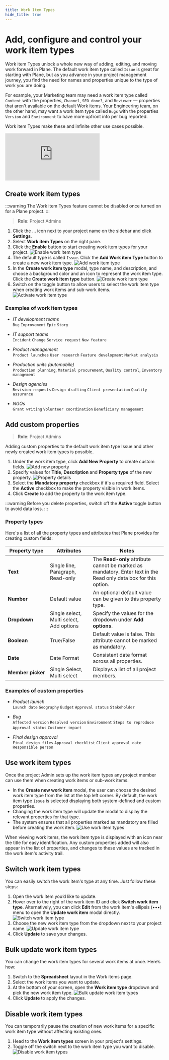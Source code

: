 ```yaml
---
title: Work Item Types
hide_title: true
---
```



<div className="tag-wrapper">
 <h1>Add, configure and control your work item types</h1>
<Tags 
  tags={[ 
    { name: "Pro", additionalClass: "pro" }
  ]} 
 />
</div>

Work item Types unlock a whole new way of adding, editing, and moving work forward in Plane. The default work item type called `Issue` is great for starting with Plane, but as you advance in your project management journey, you find the need for names and properties unique to the type of work you are doing.

For example, your Marketing team may need a work item type called `Content` with the properties, `Channel`, `SEO done?`, and `Reviewer` — properties that aren't available on the default Work items. Your Engineering team, on the other hand, may want a work item type called `Bugs` with the properties `Version` and `Environment` to have more upfront info per bug reported.

Work item Types make these and infinite other use cases possible.

<div style={{ position: "relative", paddingBottom: "calc(56.67989417989418% + 41px)", height: "0", width: "100%" }}>
    <iframe src="https://demo.arcade.software/V1jNWxXip4waqo9CgkO3?embed&embed_mobile=tab&embed_desktop=inline&show_copy_link=true" frameborder="0" loading="lazy" webkitallowfullscreen mozallowfullscreen allowfullscreen style={{ position: "absolute", top: "0", left: "0", width: "100%", height: "100%", colorScheme: "light"}} title="Set up your workspace">
    </iframe>
</div>

## Create work item types

:::warning 
The Work item Types feature cannot be disabled once turned on for a Plane project.
:::

> **Role**: Project Admins

1. Click the … icon next to your project name on the sidebar and click **Settings**.
2. Select **Work item Types** on the right pane.
3. Click the **Enable** button to start creating work item types for your project.
![Enable work item type](https://media.docs.plane.so/issues/enable-issue-types.webp#center)
4. The default type is called `Issue`. Click the **Add Work item Type** button to create a new work item type.
![Add work item type](https://media.docs.plane.so/issues/add-issue-type.webp#center)
5. In the **Create work item type** modal, type name, and description, and choose a background color and an icon to represent the work item type. Click the **Create work item type** button.
![Create work item type](https://media.docs.plane.so/issues/create-issue-type.webp#center)
6. Switch on the toggle button to allow users to select the work item type when creating work items and sub-work items.
![Activate work item type](https://media.docs.plane.so/issues/activate-issue-type.webp#center)

### Examples of work item types

- *IT development teams*   
`Bug` `Improvement` `Epic` `Story`


- *IT support teams*  
`Incident` `Change` `Service request` `New feature`

- *Product management*  
`Product launches` `User research` `Feature development` `Market analysis`

- *Production units (automobile)*  
`Production planning`, `Material procurement`, `Quality control`, `Inventory management`

- *Design agencies*   
`Revision requests` `Design drafting` `Client presentation` `Quality assurance`

- *NGOs*  
`Grant writing` `Volunteer coordination` `Beneficiary management`

## Add custom properties
> **Role**: Project Admins

Adding custom properties to the default work item type Issue and other newly created work item types is possible.

1. Under the work item type, click **Add New Property** to create custom fields.
![Add new property](https://media.docs.plane.so/issues/add-new-property.webp#center)
2. Specify values for **Title**, **Description** and **Property type** of the new property. 
  ![Property details](https://media.docs.plane.so/issues/property-details.webp#center)
3. Select the **Mandatory property** checkbox if it's a required field. Select the **Active** checkbox to make the property visible in work items. 
4. Click **Create** to add the property to the work item type. 

:::warning
Before you delete properties, switch off the **Active** toggle button to avoid data loss.
:::

### Property types

Here's a list of all the property types and attributes that Plane provides for creating custom fields: 

| Property&nbsp;type | Attributes | Notes|
| --------------| ------------------- |---- |
| **Text** | Single line, Paragraph, Read-only | The **Read-only** attribute cannot be marked as mandatory. Enter text in the Read only data box for this option.|
| **Number** | Default value | An optional default value can be given to this property type.|
| **Dropdown** | Single select, Multi select, Add options | Specify the values for the dropdown under **Add options**. |
| **Boolean** | True/False | Default value is false. This attribute cannot be marked as mandatory. |
| **Date** | Date Format | Consistent date format across all properties. | 
| **Member&nbsp;picker** | Single Select, Multi select | Displays a list of all project members. |                  


### Examples of custom properties

- *Product launch*  
`Launch date` `Geography` `Budget` `Approval status` `Stakeholder`

- *Bug*  
`Affected version` `Resolved version` `Environment` `Steps to reproduce` `Approval status` `Customer impact`

- *Final design approval*  
`Final design files` `Approval checklist` `Client approval date` `Responsible person`

## Use work item types

Once the project Admin sets up the work item types any project member can use them when creating work items or sub-work items.

- In the **Create new work item** modal, the user can choose the desired work item type from the list at the top left corner. By default, the work item type `Issue` is selected displaying both system-defined and custom properties.
- Changing the work item type will update the modal to display the relevant properties for that type.
- The system ensures that all properties marked as mandatory are filled before creating the work item.
![Use work item types](https://media.docs.plane.so/issues/use-issue-type.webp#center)

When viewing work items, the work item type is displayed with an icon near the title for easy identification. Any custom properties added will also appear in the list of properties, and changes to these values are tracked in the work item's activity trail.

## Switch work item types

You can easily switch the work item's type at any time. Just follow these steps:

1. Open the work item you’d like to update.
2. Hover over to the right of the work item ID and click **Switch work item type**. Alternatively, you can click **Edit** from the work item's ellipsis (•••) menu to open the **Update work item** modal directly.
  ![Switch work item type](https://media.docs.plane.so/issues/switch-issue-type.webp#center)
3. Choose the new work item type from the dropdown next to your project name.
    ![Update work item type](https://media.docs.plane.so/issues/update-issue-type.webp#center)
4. Click **Update** to save your changes.

## Bulk update work item types

You can change the work item types for several work items at once. Here’s how:

1. Switch to the **Spreadsheet** layout in the Work items page. 
2. Select the work items you want to update.
3. At the bottom of your screen, open the **Work item type** dropdown and pick the new work item type.
    ![Bulk update work item types](https://media.docs.plane.so/issues/bulk-update-issue-types.webp#center)
4. Click **Update** to apply the changes.

## Disable work item types

You can temporarily pause the creation of new work items for a specific work item type without affecting existing ones. 

1. Head to the **Work item types** screen in your project's settings.
2. Toggle off the switch next to the work item type you want to disable.
    ![Disable work item types](https://media.docs.plane.so/issues/disable-issue-types.webp#center)





